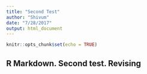 ```yaml
---
title: "Second Test"
author: "Shivum"
date: "7/28/2017"
output: html_document
---
```


```r
knitr::opts_chunk$set(echo = TRUE)
```

## R Markdown. Second test. Revising

